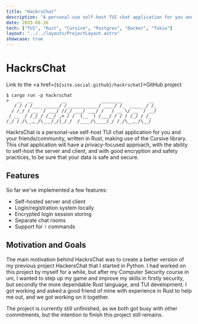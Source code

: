 ```yaml
---
title: "HackrsChat"
description: "A personal-use self-host TUI chat application for you and your friends/community written in Rust using Cursive"
date: 2025-08-26
tech: ["TUI", "Rust", "Cursive", "Postgres", "Docker", "Tokio"]
layout: "../../layouts/ProjectLayout.astro"
showcase: true
---
```



# HackrsChat
Link to the <a href={`${site.social.github}/hackrschat`}>GitHub project</a>

```
$ cargo run -p hackrschat
>   __  __           __             ________          __ 
   / / / /___ ______/ /____________/ ____/ /_  ____ _/ /_
  / /_/ / __ `/ ___/ //_/ ___/ ___/ /   / __ \/ __ `/ __/
 / __  / /_/ / /__/ ,< / /  (__  ) /___/ / / / /_/ / /_  
/_/ /_/\__,_/\___/_/|_/_/  /____/\____/_/ /_/\__,_/\__/
```

HackrsChat is a personal-use self-host TUI chat application for you and your friends/community, written in Rust, making use of the Cursive library. 
This chat application will have a privacy-focused approach, with the ability to self-host the server and client, 
and with good encryption and safety practices, to be sure that your data is safe and secure.

## Features

So far we've implemented a few features:

- Self-hosted server and client
- Login/registration system locally
- Encrypted login session storing
- Separate chat rooms
- Support for `!` commands

## Motivation and Goals

The main motivation behind HackrsChat was to create a better version of my previous project HackersChat that I started in Python.
I had worked on this project by myself for a while, but after my Computer Security course in uni, I wanted to step up my game
and improve my skills in firstly security, but secondly the more dependable Rust language, and TUI development. I got working and asked
a good friend of mine with experience in Rust to help me out, and we got working on it together.

The project is currently still unfinished, as we both got busy with other commitments, but the intention to finish this project still remains.
